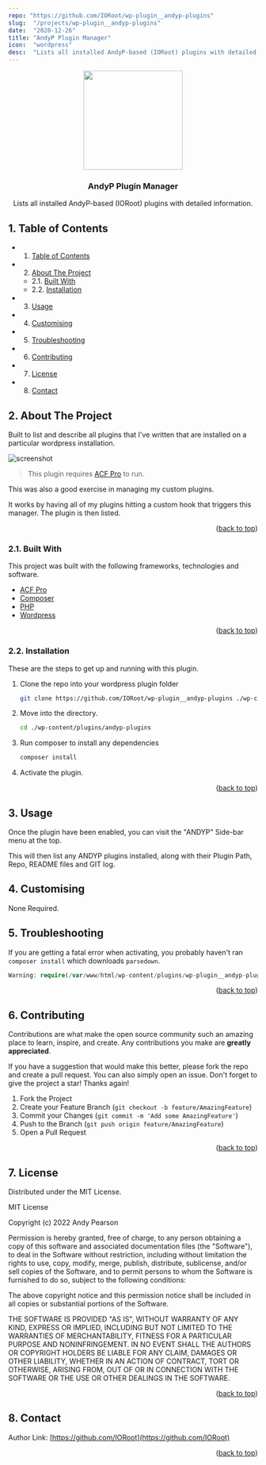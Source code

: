 ```yaml
---
repo: "https://github.com/IORoot/wp-plugin__andyp-plugins"
slug:  "/projects/wp-plugin__andyp-plugins"
date:  "2020-12-26"
title: "AndyP Plugin Manager"
icon:  "wordpress"
desc:  "Lists all installed AndyP-based (IORoot) plugins with detailed information."
---
```


<div id="top"></div>

<div align="center">


<img src="https://svg-rewriter.sachinraja.workers.dev/?url=https%3A%2F%2Fcdn.jsdelivr.net%2Fnpm%2F%40mdi%2Fsvg%406.7.96%2Fsvg%2Ftoy-brick-plus.svg&fill=%23FB7185&width=200px&height=200px" style="width:200px;"/>

<h3 align="center">AndyP Plugin Manager</h3>

<p align="center">
    Lists all installed AndyP-based (IORoot) plugins with detailed information.
</p>    
</div>

##  1. <a name='TableofContents'></a>Table of Contents


* 1. [Table of Contents](#TableofContents)
* 2. [About The Project](#AboutTheProject)
	* 2.1. [Built With](#BuiltWith)
	* 2.2. [Installation](#Installation)
* 3. [Usage](#Usage)
* 4. [Customising](#Customising)
* 5. [Troubleshooting](#Troubleshooting)
* 6. [Contributing](#Contributing)
* 7. [License](#License)
* 8. [Contact](#Contact)



##  2. <a name='AboutTheProject'></a>About The Project

Built to list and describe all plugins that I've written that are installed on a particular wordpress installation.

![screenshot](https://github.com/IORoot/wp-plugin__andyp-plugins/blob/master/files/screenshot.png?raw=true)

> This plugin requires [ACF Pro](https://advancedcustomfields.com/) to run.

This was also a good exercise in managing my custom plugins.

It works by having all of my plugins hitting a custom hook that triggers this manager. The plugin is then listed.

<p align="right">(<a href="#top">back to top</a>)</p>



###  2.1. <a name='BuiltWith'></a>Built With

This project was built with the following frameworks, technologies and software.

* [ACF Pro](https://advancedcustomfields.com/)
* [Composer](https://getcomposer.org/)
* [PHP](https://php.net/)
* [Wordpress](https://wordpress.org/)

<p align="right">(<a href="#top">back to top</a>)</p>



###  2.2. <a name='Installation'></a>Installation

These are the steps to get up and running with this plugin.

1. Clone the repo into your wordpress plugin folder
    ```bash
    git clone https://github.com/IORoot/wp-plugin__andyp-plugins ./wp-content/plugins/andyp-plugins
    ```
1. Move into the directory.
    ```bash
    cd ./wp-content/plugins/andyp-plugins
    ```
1. Run composer to install any dependencies
    ```bash
    composer install
    ```
1. Activate the plugin.


<p align="right">(<a href="#top">back to top</a>)</p>

##  3. <a name='Usage'></a>Usage

Once the plugin have been enabled, you can visit the "ANDYP" Side-bar menu at the top.

This will then list any ANDYP plugins installed, along with their Plugin Path, Repo, README files and GIT log.

##  4. <a name='Customising'></a>Customising

None Required.

##  5. <a name='Troubleshooting'></a>Troubleshooting

If you are getting a fatal error when activating, you probably haven't ran `composer install` which downloads `parsedown`.

```php
Warning: require(/var/www/html/wp-content/plugins/wp-plugin__andyp-plugins/vendor/autoload.php): Failed to open stream: No such file or directory in /var/www/html/wp-content/plugins/wp-plugin__andyp-plugins/andyp-plugins.php on line 14 Fatal error: Uncaught Error: Failed opening required '/var/www/html/wp-content/plugins/wp-plugin__andyp-plugins/vendor/autoload.php' (include_path='.:/usr/local/lib/php') in /var/www/html/wp-content/plugins/wp-plugin__andyp-plugins/andyp-plugins.php:14 Stack trace: #0 /var/www/html/wp-admin/includes/plugin.php(2288): include_once() #1 /var/www/html/wp-admin/plugins.php(192): plugin_sandbox_scrape('wp-plugin__andy...') #2 {main} thrown in /var/www/html/wp-content/plugins/wp-plugin__andyp-plugins/andyp-plugins.php on line 14
```

<p align="right">(<a href="#top">back to top</a>)</p>


##  6. <a name='Contributing'></a>Contributing

Contributions are what make the open source community such an amazing place to learn, inspire, and create. Any contributions you make are **greatly appreciated**.

If you have a suggestion that would make this better, please fork the repo and create a pull request. You can also simply open an issue.
Don't forget to give the project a star! Thanks again!

1. Fork the Project
2. Create your Feature Branch (`git checkout -b feature/AmazingFeature`)
3. Commit your Changes (`git commit -m 'Add some AmazingFeature'`)
4. Push to the Branch (`git push origin feature/AmazingFeature`)
5. Open a Pull Request

<p align="right">(<a href="#top">back to top</a>)</p>



##  7. <a name='License'></a>License

Distributed under the MIT License.

MIT License

Copyright (c) 2022 Andy Pearson

Permission is hereby granted, free of charge, to any person obtaining a copy
of this software and associated documentation files (the "Software"), to deal
in the Software without restriction, including without limitation the rights
to use, copy, modify, merge, publish, distribute, sublicense, and/or sell
copies of the Software, and to permit persons to whom the Software is
furnished to do so, subject to the following conditions:

The above copyright notice and this permission notice shall be included in all
copies or substantial portions of the Software.

THE SOFTWARE IS PROVIDED "AS IS", WITHOUT WARRANTY OF ANY KIND, EXPRESS OR
IMPLIED, INCLUDING BUT NOT LIMITED TO THE WARRANTIES OF MERCHANTABILITY,
FITNESS FOR A PARTICULAR PURPOSE AND NONINFRINGEMENT. IN NO EVENT SHALL THE
AUTHORS OR COPYRIGHT HOLDERS BE LIABLE FOR ANY CLAIM, DAMAGES OR OTHER
LIABILITY, WHETHER IN AN ACTION OF CONTRACT, TORT OR OTHERWISE, ARISING FROM,
OUT OF OR IN CONNECTION WITH THE SOFTWARE OR THE USE OR OTHER DEALINGS IN THE
SOFTWARE.

<p align="right">(<a href="#top">back to top</a>)</p>



##  8. <a name='Contact'></a>Contact

Author Link: [https://github.com/IORoot](https://github.com/IORoot)

<p align="right">(<a href="#top">back to top</a>)</p>
